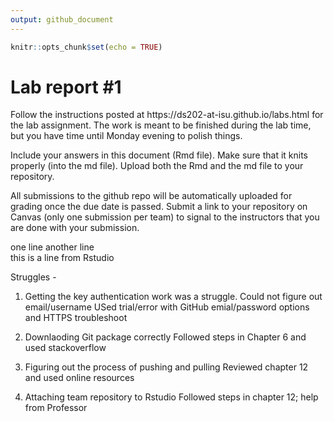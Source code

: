 ```yaml
---
output: github_document
---
```


<!-- README.md is generated from README.Rmd. Please edit the README.Rmd file -->


```r
knitr::opts_chunk$set(echo = TRUE)
```

# Lab report #1

Follow the instructions posted at https://ds202-at-isu.github.io/labs.html for the lab assignment. The work is meant to be finished during the lab time, but you have time until Monday evening to polish things.

Include your answers in this document (Rmd file). Make sure that it knits properly (into the md file). Upload both the Rmd and the md file to your repository.  

All submissions to the github repo will be automatically uploaded for grading once the due date is passed.
Submit a link to your repository on Canvas (only one submission per team) to signal to the instructors that you are done with your submission.

one line another line  
this is a line from Rstudio  

Struggles -

1) Getting the key authentication work was a struggle. Could not figure out email/username 
USed trial/error with GitHub emial/password options and HTTPS troubleshoot

2) Downlaoding Git package correctly
Followed steps in Chapter 6 and used stackoverflow

3) Figuring out the process of pushing and pulling 
Reviewed chapter 12 and used online resources

4) Attaching team repository to Rstudio
Followed steps in chapter 12; help from Professor
